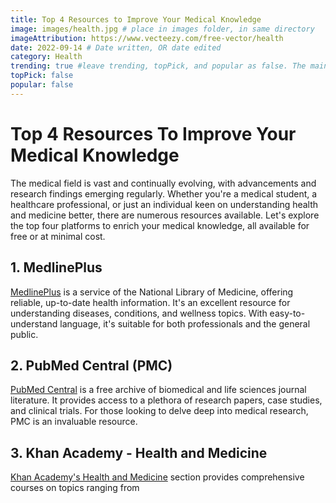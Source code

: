 ```yaml
---
title: Top 4 Resources to Improve Your Medical Knowledge
image: images/health.jpg # place in images folder, in same directory
imageAttribution: https://www.vecteezy.com/free-vector/health
date: 2022-09-14 # Date written, OR date edited
category: Health
trending: true #leave trending, topPick, and popular as false. The maintainers typically decide this :)
topPick: false
popular: false
---
```


# Top 4 Resources To Improve Your Medical Knowledge

The medical field is vast and continually evolving, with advancements and research findings emerging regularly. Whether you're a medical student, a healthcare professional, or just an individual keen on understanding health and medicine better, there are numerous resources available. Let's explore the top four platforms to enrich your medical knowledge, all available for free or at minimal cost.

## 1. **MedlinePlus**
[MedlinePlus](https://medlineplus.gov/) is a service of the National Library of Medicine, offering reliable, up-to-date health information. It's an excellent resource for understanding diseases, conditions, and wellness topics. With easy-to-understand language, it's suitable for both professionals and the general public.

## 2. **PubMed Central (PMC)**
[PubMed Central](https://www.ncbi.nlm.nih.gov/pmc/) is a free archive of biomedical and life sciences journal literature. It provides access to a plethora of research papers, case studies, and clinical trials. For those looking to delve deep into medical research, PMC is an invaluable resource.

## 3. **Khan Academy - Health and Medicine**
[Khan Academy's Health and Medicine](https://www.khanacademy.org/science/health-and-medicine) section provides comprehensive courses on topics ranging from
